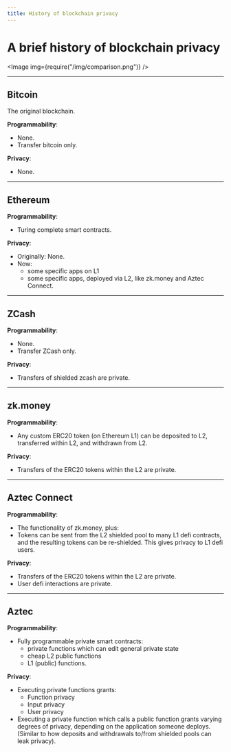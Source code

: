 ```yaml
---
title: History of blockchain privacy
---
```



# A brief history of blockchain privacy

<Image img={require("/img/comparison.png")} />

---
## Bitcoin

The original blockchain.

**Programmability**:  
- None.  
- Transfer bitcoin only.

**Privacy**:  
- None.

---

## Ethereum

**Programmability**:  
- Turing complete smart contracts.

**Privacy**:  
- Originally: None.  
- Now: 
  - some specific apps on L1
  - some specific apps, deployed via L2, like zk.money and Aztec Connect.

---

## ZCash

**Programmability**:  
- None.  
- Transfer ZCash only.

**Privacy**:  
- Transfers of shielded zcash are private.

---

## zk.money

**Programmability**:  
- Any custom ERC20 token (on Ethereum L1) can be deposited to L2, transferred within L2, and withdrawn from L2.

**Privacy**:  
- Transfers of the ERC20 tokens within the L2 are private.

---

## Aztec Connect

**Programmability**:  
- The functionality of zk.money, plus:  
- Tokens can be sent from the L2 shielded pool to many L1 defi contracts, and the resulting tokens can be re-shielded. This gives privacy to L1 defi users.

**Privacy**:  
- Transfers of the ERC20 tokens within the L2 are private.  
- User defi interactions are private.

---

## Aztec

**Programmability**:  
- Fully programmable private smart contracts:
  - private functions which can edit general private state
  - cheap L2 public functions
  - L1 (public) functions.

**Privacy**:  
- Executing private functions grants:
  - Function privacy
  - Input privacy
  - User privacy
- Executing a private function which calls a public function grants varying degrees of privacy, depending on the application someone deploys. (Similar to how deposits and withdrawals to/from shielded pools can leak privacy).
